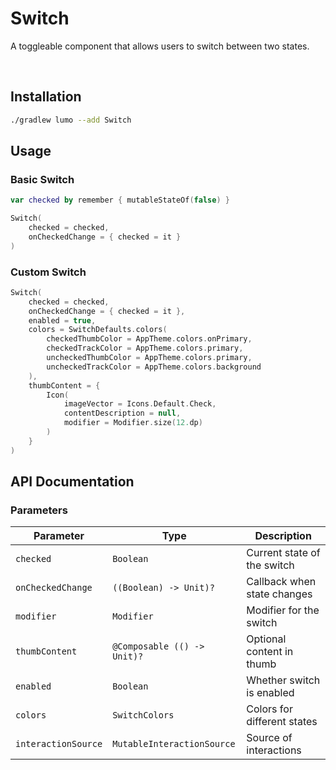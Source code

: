 
# Switch

A toggleable component that allows users to switch between two states.

<SourceCodeTag componentName="Switch.kt" />

<ComponentVideo componentName="switch" />

<br />

## Installation

```bash copy
./gradlew lumo --add Switch
```

## Usage

### Basic Switch

```kotlin copy
var checked by remember { mutableStateOf(false) }

Switch(
    checked = checked,
    onCheckedChange = { checked = it }
)
```

### Custom Switch

```kotlin copy
Switch(
    checked = checked,
    onCheckedChange = { checked = it },
    enabled = true,
    colors = SwitchDefaults.colors(
        checkedThumbColor = AppTheme.colors.onPrimary,
        checkedTrackColor = AppTheme.colors.primary,
        uncheckedThumbColor = AppTheme.colors.primary,
        uncheckedTrackColor = AppTheme.colors.background
    ),
    thumbContent = {
        Icon(
            imageVector = Icons.Default.Check,
            contentDescription = null,
            modifier = Modifier.size(12.dp)
        )
    }
)
```

## API Documentation

### Parameters

| Parameter           | Type                        | Description                 |
| ------------------- | --------------------------- | --------------------------- |
| `checked`           | `Boolean`                   | Current state of the switch |
| `onCheckedChange`   | `((Boolean) -> Unit)?`      | Callback when state changes |
| `modifier`          | `Modifier`                  | Modifier for the switch     |
| `thumbContent`      | `@Composable (() -> Unit)?` | Optional content in thumb   |
| `enabled`           | `Boolean`                   | Whether switch is enabled   |
| `colors`            | `SwitchColors`              | Colors for different states |
| `interactionSource` | `MutableInteractionSource`  | Source of interactions      |
